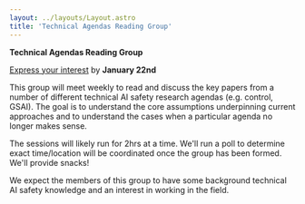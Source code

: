 ---
layout: ../layouts/Layout.astro
title: 'Technical Agendas Reading Group'
---

**Technical Agendas Reading Group**

[Express your interest](https://airtable.com/appYLUyQifgR31gwq/pag32YVqf6OjfHKx3/form) by **January 22nd**

This group will meet weekly to read and discuss the key papers from a number of different technical AI safety research agendas (e.g. control, GSAI). The goal is to understand the core assumptions underpinning current approaches and to understand the cases when a particular agenda no longer makes sense.

The sessions will likely run for 2hrs at a time. We'll run a poll to determine exact time/location will be coordinated once the group has been formed. We'll provide snacks!


We expect the members of this group to have some background technical AI safety knowledge and an interest in working in the field.
